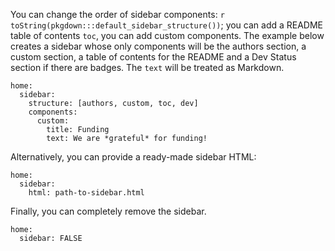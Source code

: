 You can change the order of sidebar components:
`r toString(pkgdown:::default_sidebar_structure())`; 
you can add a README table of contents `toc`,
you can add custom components.
The example below creates a sidebar whose only components will be the
authors section, a custom section, a table of contents for the README
and a Dev Status section if there are badges.
The `text` will be treated as Markdown.

```
home:
  sidebar:
    structure: [authors, custom, toc, dev]
    components:
      custom:
        title: Funding
        text: We are *grateful* for funding!
```

Alternatively, you can provide a ready-made sidebar HTML:

```
home:
  sidebar:
    html: path-to-sidebar.html
```

Finally, you can completely remove the sidebar.

```
home:
  sidebar: FALSE
```
